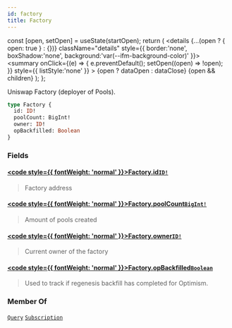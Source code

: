 ```yaml
---
id: factory
title: Factory
---
```









  const [open, setOpen] = useState(startOpen);
  return (
    <details {...(open ? { open: true } : {})} className="details" style={{ border:'none', boxShadow:'none', background:'var(--ifm-background-color)' }}>
      <summary
        onClick={(e) => {
          e.preventDefault();
          setOpen((open) => !open);
        }}
        style={{ listStyle:'none' }}
      >
      {open ? dataOpen : dataClose}
      </summary>
      {open && children}
    </details>
  );
};








 Uniswap Factory (deployer of Pools). 


```graphql
type Factory {
  id: ID!
  poolCount: BigInt!
  owner: ID!
  opBackfilled: Boolean
}
```




### Fields

#### [<code style={{ fontWeight: 'normal' }}>Factory.<b>id</b></code>](#)<Bullet />[`ID!`](/docs/subgraph-generated/types/scalars/id) <Badge class="badge badge--secondary" text="non-null"/> <Badge class="badge badge--secondary" text="scalar"/> 
> 
> 
>  Factory address 
> 

#### [<code style={{ fontWeight: 'normal' }}>Factory.<b>poolCount</b></code>](#)<Bullet />[`BigInt!`](/docs/subgraph-generated/types/scalars/big-int) <Badge class="badge badge--secondary" text="non-null"/> <Badge class="badge badge--secondary" text="scalar"/> 
> 
> 
>  Amount of pools created 
> 

#### [<code style={{ fontWeight: 'normal' }}>Factory.<b>owner</b></code>](#)<Bullet />[`ID!`](/docs/subgraph-generated/types/scalars/id) <Badge class="badge badge--secondary" text="non-null"/> <Badge class="badge badge--secondary" text="scalar"/> 
> 
> 
>  Current owner of the factory 
> 

#### [<code style={{ fontWeight: 'normal' }}>Factory.<b>opBackfilled</b></code>](#)<Bullet />[`Boolean`](/docs/subgraph-generated/types/scalars/boolean) <Badge class="badge badge--secondary" text="scalar"/> 
> 
> 
>  Used to track if regenesis backfill has completed for Optimism.
> 





### Member Of

[`Query`](/docs/subgraph-generated/types/objects/query)  <Badge class="badge badge--secondary" text="object"/><Bullet />[`Subscription`](/docs/subgraph-generated/types/objects/subscription)  <Badge class="badge badge--secondary" text="object"/>

